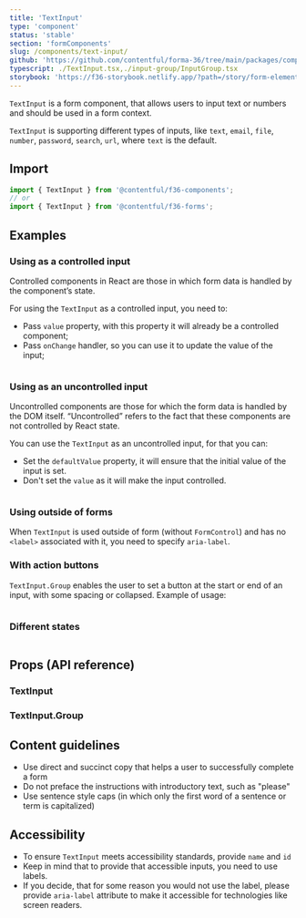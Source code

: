 ```yaml
---
title: 'TextInput'
type: 'component'
status: 'stable'
section: 'formComponents'
slug: /components/text-input/
github: 'https://github.com/contentful/forma-36/tree/main/packages/components/forms/src/TextInput'
typescript: ./TextInput.tsx,./input-group/InputGroup.tsx
storybook: 'https://f36-storybook.netlify.app/?path=/story/form-elements-textinput--basic'
---
```


`TextInput` is a form component, that allows users to input text or numbers and should be used in a form context.

`TextInput` is supporting different types of inputs, like `text`, `email`, `file`, `number`, `password`, `search`, `url`, where `text` is the default.

## Import

```js static=true
import { TextInput } from '@contentful/f36-components';
// or
import { TextInput } from '@contentful/f36-forms';
```

## Examples

### Using as a controlled input

Controlled components in React are those in which form data is handled by the component’s state.

For using the `TextInput` as a controlled input, you need to:

- Pass `value` property, with this property it will already be a controlled component;
- Pass `onChange` handler, so you can use it to update the value of the input;

```jsx file=../../examples/TextInputControlledExample.tsx

```

### Using as an uncontrolled input

Uncontrolled components are those for which the form data is handled by the DOM itself. “Uncontrolled” refers to the fact that these components are not controlled by React state.

You can use the `TextInput` as an uncontrolled input, for that you can:

- Set the `defaultValue` property, it will ensure that the initial value of the input is set.
- Don't set the `value` as it will make the input controlled.

```jsx file=../../examples/TextInputUncontrolledExample.tsx

```

### Using outside of forms

When `TextInput` is used outside of form (without `FormControl`) and has no `<label>` associated with it, you need to specify `aria-label`.

### With action buttons

`TextInput.Group` enables the user to set a button at the start or end of an input, with some spacing or collapsed.
Example of usage:

```jsx file=../../examples/TextInputGroupExample.tsx

```

### Different states

```jsx file=../../examples/TextInputStatesExample.tsx

```

## Props (API reference)

### TextInput

<PropsTable of="TextInput" />

### TextInput.Group

<PropsTable of="InputGroup" />

## Content guidelines

- Use direct and succinct copy that helps a user to successfully complete a form
- Do not preface the instructions with introductory text, such as "please"
- Use sentence style caps (in which only the first word of a sentence or term is capitalized)

## Accessibility

- To ensure `TextInput` meets accessibility standards, provide `name` and `id`
- Keep in mind that to provide that accessible inputs, you need to use labels.
- If you decide, that for some reason you would not use the label, please provide `aria-label` attribute to make it accessible for technologies like screen readers.

